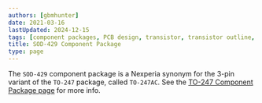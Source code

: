 ```yaml
---
authors: [gbmhunter]
date: 2021-03-16
lastUpdated: 2024-12-15
tags: [component packages, PCB design, transistor, transistor outline, TO-247, TO-247AC, SOD-429]
title: SOD-429 Component Package
type: page
---
```


The `SOD-429` component package is a Nexperia synonym for the 3-pin variant of the `TO-247` package, called `TO-247AC`. See the [TO-247 Component Package page](/pcb-design/component-packages/to-247-component-package) for more info.
